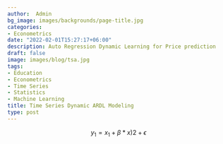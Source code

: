 ```yaml
---
author:  Admin
bg_image: images/backgrounds/page-title.jpg
categories:
- Econometrics
date: "2022-02-01T15:27:17+06:00"
description: Auto Regression Dynamic Learning for Price prediction
draft: false
image: images/blog/tsa.jpg
tags:
- Education
- Econometrics
- Time Series
- Statistics
- Machine Learning
title: Time Series Dynamic ARDL Modeling
type: post
---
```


$$y_1 = x_1 + \beta*x)2 + \epsilon$$
